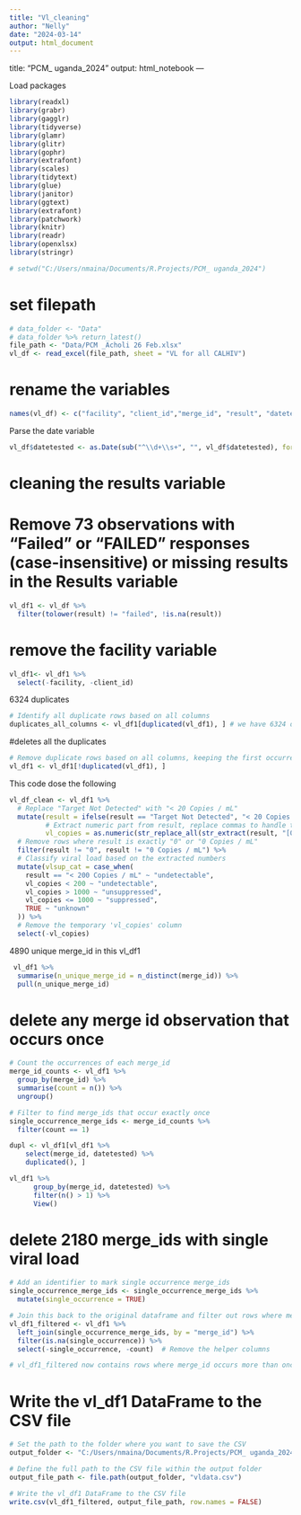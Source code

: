 ---
title: "Vl_cleaning"
author: "Nelly"
date: "2024-03-14"
output: html_document
---

title: "PCM_ uganda_2024"
output: html_notebook
---

Load packages 
```{r}
library(readxl)
library(grabr)
library(gagglr)
library(tidyverse)
library(glamr)
library(glitr)
library(gophr)
library(extrafont)
library(scales)
library(tidytext)
library(glue)
library(janitor)
library(ggtext)
library(extrafont)
library(patchwork)
library(knitr)
library(readr)
library(openxlsx)
library(stringr)
```

```{r}
# setwd("C:/Users/nmaina/Documents/R.Projects/PCM_ uganda_2024")
```

# set filepath
```{r}
# data_folder <- "Data"
# data_folder %>% return_latest()
file_path <- "Data/PCM _Acholi 26 Feb.xlsx"
vl_df <- read_excel(file_path, sheet = "VL for all CALHIV")
```



# rename the variables
```{r}
names(vl_df) <- c("facility", "client_id","merge_id", "result", "datetested")
```

Parse the date variable 
```{r}
vl_df$datetested <- as.Date(sub("^\\d+\\s+", "", vl_df$datetested), format = "%Y-%m-%d")

```


# cleaning the results variable 
# Remove 73 observations with "Failed" or "FAILED" responses (case-insensitive) or missing results in the Results variable
```{r}
vl_df1 <- vl_df %>%
  filter(tolower(result) != "failed", !is.na(result))
```
# remove the facility variable 
```{r}
vl_df1<- vl_df1 %>%
  select(-facility, -client_id)
```

6324 duplicates 
```{r}
# Identify all duplicate rows based on all columns
duplicates_all_columns <- vl_df1[duplicated(vl_df1), ] # we have 6324 duplicates 
```

#deletes all the duplicates 
```{r}
# Remove duplicate rows based on all columns, keeping the first occurrence
vl_df1 <- vl_df1[!duplicated(vl_df1), ]
```


This code dose the following 
<!-- Convert "Target Not Detected" in the result column to "< 20 Copies / mL". -->
<!-- Classify the vlsup_cat categories as "unsuppressed", "suppressed", or "undetectable". -->
<!-- Remove any rows where result is exactly "0". -->

```{r}
vl_df_clean <- vl_df1 %>%
  # Replace "Target Not Detected" with "< 20 Copies / mL"
  mutate(result = ifelse(result == "Target Not Detected", "< 20 Copies / mL", result),
         # Extract numeric part from result, replace commas to handle thousands
         vl_copies = as.numeric(str_replace_all(str_extract(result, "[0-9,]+"), ",", ""))) %>%
  # Remove rows where result is exactly "0" or "0 Copies / mL"
  filter(result != "0", result != "0 Copies / mL") %>%
  # Classify viral load based on the extracted numbers
  mutate(vlsup_cat = case_when(
    result == "< 200 Copies / mL" ~ "undetectable",
    vl_copies < 200 ~ "undetectable", 
    vl_copies > 1000 ~ "unsuppressed",
    vl_copies <= 1000 ~ "suppressed",
    TRUE ~ "unknown"
  )) %>%
  # Remove the temporary 'vl_copies' column
  select(-vl_copies)
```


4890 unique merge_id in this vl_df1 
```{r}
 vl_df1 %>%
  summarise(n_unique_merge_id = n_distinct(merge_id)) %>%
  pull(n_unique_merge_id)
```
# delete any merge id observation that occurs once 

```{r}
# Count the occurrences of each merge_id
merge_id_counts <- vl_df1 %>%
  group_by(merge_id) %>%
  summarise(count = n()) %>%
  ungroup()

# Filter to find merge_ids that occur exactly once
single_occurrence_merge_ids <- merge_id_counts %>%
  filter(count == 1)

```
```{r}
dupl <- vl_df1[vl_df1 %>% 
    select(merge_id, datetested) %>% 
    duplicated(), ] 
```


```{r}
vl_df1 %>% 
      group_by(merge_id, datetested) %>% 
      filter(n() > 1) %>% 
      View()
```



# delete 2180 merge_ids with  single viral load 

```{r}
# Add an identifier to mark single occurrence merge_ids
single_occurrence_merge_ids <- single_occurrence_merge_ids %>%
  mutate(single_occurrence = TRUE)

# Join this back to the original dataframe and filter out rows where merge_id occurs once
vl_df1_filtered <- vl_df1 %>%
  left_join(single_occurrence_merge_ids, by = "merge_id") %>%
  filter(is.na(single_occurrence)) %>%
  select(-single_occurrence, -count)  # Remove the helper columns

# vl_df1_filtered now contains rows where merge_id occurs more than once

```



# Write the vl_df1 DataFrame to the CSV file

```{r}
# Set the path to the folder where you want to save the CSV
output_folder <- "C:/Users/nmaina/Documents/R.Projects/PCM_ uganda_2024/dataout"

# Define the full path to the CSV file within the output folder
output_file_path <- file.path(output_folder, "vldata.csv")

# Write the vl_df1 DataFrame to the CSV file
write.csv(vl_df1_filtered, output_file_path, row.names = FALSE)

```

